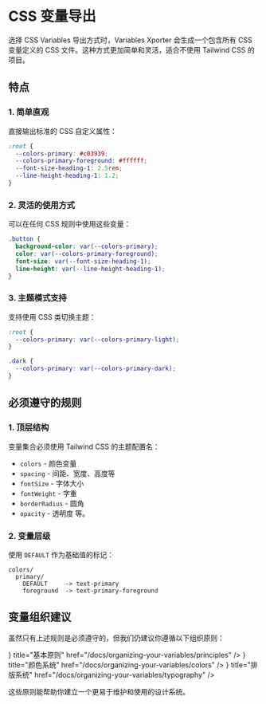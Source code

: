 
# CSS 变量导出

选择 CSS Variables 导出方式时，Variables Xporter 会生成一个包含所有 CSS 变量定义的 CSS 文件。这种方式更加简单和灵活，适合不使用 Tailwind CSS 的项目。

## 特点

### 1. 简单直观
直接输出标准的 CSS 自定义属性：

```css
:root {
  --colors-primary: #c03939;
  --colors-primary-foreground: #ffffff;
  --font-size-heading-1: 2.5rem;
  --line-height-heading-1: 1.2;
}
```

### 2. 灵活的使用方式
可以在任何 CSS 规则中使用这些变量：

```css
.button {
  background-color: var(--colors-primary);
  color: var(--colors-primary-foreground);
  font-size: var(--font-size-heading-1);
  line-height: var(--line-height-heading-1);
}
```

### 3. 主题模式支持
支持使用 CSS 类切换主题：

```css
:root {
  --colors-primary: var(--colors-primary-light);
}

.dark {
  --colors-primary: var(--colors-primary-dark);
}
```

## 必须遵守的规则

### 1. 顶层结构
变量集合必须使用 Tailwind CSS 的主题配置名：

- `colors` - 颜色变量
- `spacing` - 间距、宽度、高度等
- `fontSize` - 字体大小
- `fontWeight` - 字重
- `borderRadius` - 圆角
- `opacity` - 透明度
等。

### 2. 变量层级
使用 `DEFAULT` 作为基础值的标记：

```
colors/
  primary/
    DEFAULT     -> text-primary
    foreground  -> text-primary-foreground
```

## 变量组织建议

虽然只有上述规则是必须遵守的，但我们仍建议你遵循以下组织原则：

<Cards>
  <Cards.Card
    icon={<Layers />}
    title="基本原则"
    href="/docs/organizing-your-variables/principles"
  />
  <Cards.Card
    icon={<Palette />}
    title="颜色系统"
    href="/docs/organizing-your-variables/colors"
  />
  <Cards.Card
    icon={<Type />}
    title="排版系统"
    href="/docs/organizing-your-variables/typography"
  />
</Cards>

这些原则能帮助你建立一个更易于维护和使用的设计系统。   